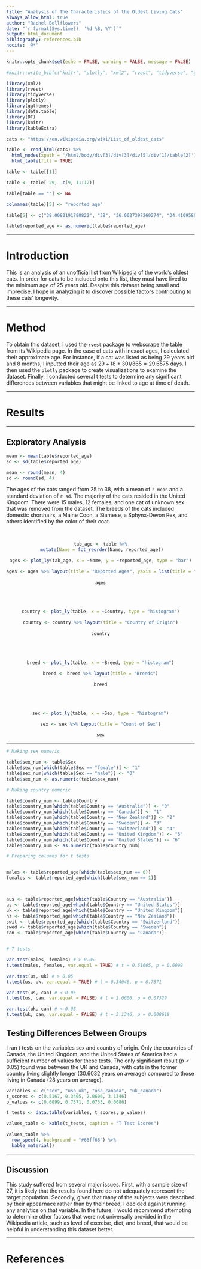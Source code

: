 ```yaml
---
title: "Analysis of The Characteristics of the Oldest Living Cats"
always_allow_html: true
author: "Rachel Bellflowers"
date: "`r format(Sys.time(), '%d %B, %Y')`"
output: html_document
bibliography: references.bib  
nocite: '@*'
---
```


```r
knitr::opts_chunk$set(echo = FALSE, warning = FALSE, message = FALSE)

#knitr::write_bib(c("knitr", "plotly", "xml2", "rvest", "tidyverse", "ggthemes", "DT", "data.table", "kableExtra"), "references.bib")

library(xml2)
library(rvest)
library(tidyverse)
library(plotly)
library(ggthemes)
library(data.table)
library(DT)
library(knitr)
library(kableExtra)

cats <- "https://en.wikipedia.org/wiki/List_of_oldest_cats"

table <- read_html(cats) %>%
  html_nodes(xpath = '/html/body/div[3]/div[3]/div[5]/div[1]/table[2]') %>%
  html_table(fill = TRUE)

table <- table[[1]]

table <- table[-29, -c(9, 11:12)]

table[table == ""] <- NA

colnames(table)[5] <- "reported_age"

table[5] <- c("38.0082191780822", "38", "36.0027397260274", "34.4109589041096", "34.1643835616438", "33.4986301369863", "33", "33", "31.1643835616438", "32", "31.9150684931507", "31.1643835616438", "31", "30.1123287671233", "30", "30", "29", "29", "28", "28", "28", "27.1917808219178", "27", "27", "27", "27", "26.0712328767123", "26")

table$reported_age <- as.numeric(table$reported_age)

```

---

# Introduction

This is an analysis of an unofficial list from [Wikipedia](https://en.wikipedia.org/wiki/List_of_oldest_cats) of the world's oldest cats. In order for cats to be included onto this list, they must have lived to the minimum age of 25 years old. Despite this dataset being small and imprecise, I hope in analyzing it to discover possible factors contributing to these cats' longevity. 

---

# Method

To obtain this dataset, I used the `rvest` package to webscrape the table from its Wikipedia page. In the case of cats with inexact ages, I calculated their approximate age. For instance, if a cat was listed as being 29 years old and 8 months, I inputted their age as $29 + (8 * 30 )/365 = 29.6575$ days. I then used the `plotly` package to create visualizations to examine the dataset. Finally, I conducted several t tests to determine any significant differences between variables that might be linked to age at time of death. 

---

# Results

---

## Exploratory Analysis

```r
mean <- mean(table$reported_age)
sd <- sd(table$reported_age)

mean <- round(mean, 4)
sd <- round(sd, 4)
```


The ages of the cats ranged from 25 to 38, with a mean of `r mean` and a standard deviation of `r sd`. The majority of the cats resided in the United Kingdom. There were 15 males, 12 females, and one cat of unknown sex that was removed from the dataset. The breeds of the cats included domestic shorthairs, a Maine Coon, a Siamese, a Sphynx-Devon Rex, and others identified by the color of their coat.

<br>

<center>

```r
tab_age <- table %>%
  mutate(Name = fct_reorder(Name, reported_age)) 

ages <- plot_ly(tab_age, x = ~Name, y = ~reported_age, type = "bar")

ages <- ages %>% layout(title = "Reported Ages", yaxis = list(title = "Reported age"))
                        
ages
```


<br>
<br>


```r

country <- plot_ly(table, x = ~Country, type = "histogram")
 
country <- country %>% layout(title = "Country of Origin")
 
country
```

<br>
<br>

```r
breed <- plot_ly(table, x = ~Breed, type = "histogram")

breed <- breed %>% layout(title = "Breeds")

breed
```

<br>
<br>


```r

sex <- plot_ly(table, x = ~Sex, type = "histogram")

sex <- sex %>% layout(title = "Count of Sex")

sex
```

</center>

---

```r

# Making sex numeric

table$sex_num <- table$Sex
table$sex_num[which(table$Sex == "female")] <- "1"
table$sex_num[which(table$Sex == "male")] <- "0"
table$sex_num <- as.numeric(table$sex_num)

# Making country numeric

table$country_num <- table$Country
table$country_num[which(table$Country == "Australia")] <- "0"
table$country_num[which(table$Country == "Canada")] <- "1"
table$country_num[which(table$Country == "New Zealand")] <- "2"
table$country_num[which(table$Country == "Sweden")] <- "3"
table$country_num[which(table$Country == "Switzerland")] <- "4"
table$country_num[which(table$Country == "United Kingdom")] <- "5"
table$country_num[which(table$Country == "United States")] <- "6"
table$country_num <- as.numeric(table$country_num)

# Preparing columns for t tests


males <- table$reported_age[which(table$sex_num == 0)]
females <- table$reported_age[which(table$sex_num == 1)]



aus <- table$reported_age[which(table$Country == "Australia")]
us <- table$reported_age[which(table$Country == "United States")]
uk <- table$reported_age[which(table$Country == "United Kingdom")]
nz <- table$reported_age[which(table$Country == "New Zealand")]
swit <- table$reported_age[which(table$Country == "Switzerland")]
swed <- table$reported_age[which(table$Country == "Sweden")]
can <- table$reported_age[which(table$Country == "Canada")]


# T tests

var.test(males, females) # > 0.05
t.test(males, females, var.equal = TRUE) # t = 0.51665, p = 0.6099

var.test(us, uk) # > 0.05
t.test(us, uk, var.equal = TRUE) # t = 0.34046, p = 0.7371

var.test(us, can) # < 0.05
t.test(us, can, var.equal = FALSE) # t = 2.0606, p = 0.07329

var.test(uk, can) # < 0.05
t.test(uk, can, var.equal = FALSE) # t = 3.1346, p = 0.008618
```

## Testing Differences Between Groups

I ran t tests on the variables sex and country of origin. Only the countries of Canada, the United Kingdom, and the United States of America had a sufficient number of values for these tests. The only significant result ($p < 0.05$) found was between the UK and Canada, with cats in the former country living slightly longer (30.6032 years on average) compared to those living in Canada (28 years on average).

```r
variables <- c("sex", "usa_uk", "usa_canada", "uk_canada")
t_scores <- c(0.5167, 0.3405, 2.0606, 3.1346)
p_values <- c(0.6099, 0.7371, 0.0733, 0.0086)

t_tests <- data.table(variables, t_scores, p_values)

values_table <- kable(t_tests, caption = "T Test Scores")

values_table %>%
  row_spec(4, background = "#66ff66") %>%
  kable_material()
```
---

## Discussion

This study suffered from several major issues. First, with a sample size of 27, it is likely that the results found here do not adequately represent the target population. Secondly, given that many of the subjects were described by their appearnace rather than by their breed, I decided against running any analytics on that variable. In the future, I would recommend attempting to determine other factors that were not universally provided in the Wikipedia article, such as level of exercise, diet, and breed, that would be helpful in understanding this dataset better.


---

# References
